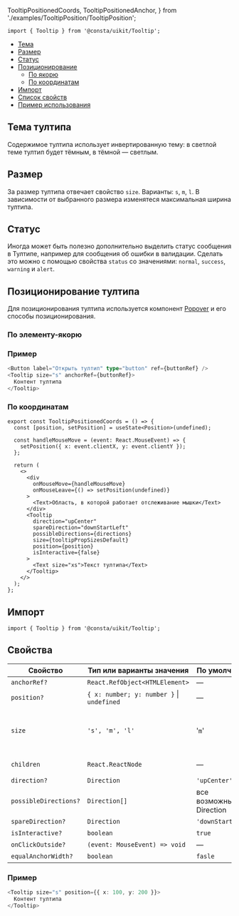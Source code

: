  TooltipPositionedCoords,
  TooltipPositionedAnchor,
} from './examples/TooltipPosition/TooltipPosition';

```tsx
import { Tooltip } from '@consta/uikit/Tooltip';
```

<MdxMenu>

- [Тема](#тема-тултипа)
- [Размер](#размер)
- [Статус](#статус)
- [Позиционирование](#позиционирование-тултипа)
  - [По якорю](#по-элементу-якорю)
  - [По координатам](#по-координатам)
- [Импорт](#импорт)
- [Список свойств](#свойства)
- [Пример использования](#примеры)

</MdxMenu>

## Тема тултипа

Содержимое тултипа использует инвертированную тему: в светлой теме тултип будет тёмным, в тёмной — светлым.

## Размер

За размер тултипа отвечает свойство `size`. Варианты: `s`, `m`, `l`. В зависимости от выбранного размера изменятеся максимальная ширина тултипа.

## Статус

Иногда может быть полезно дополнительно выделить статус сообщения в Тултипе, например для сообщения об ошибки в валидации. Сделать это можно с помощью свойства `status` со значениями: `normal`, `success`, `warning` и `alert`.

## Позиционирование тултипа

Для позиционирования тултипа используется компонент [Popover](##LIBS.LIB.STAND.TAB/lib:uikit/stand:components-popover-stable/tab:dev/hash:способы-позиционирования) и его способы позиционирования.

### По элементу-якорю

<TooltipPositionedAnchor />

### Пример

```ts
<Button label="Открыть тултип" type="button" ref={buttonRef} />
<Tooltip size="s" anchorRef={buttonRef}>
  Контент тултипа
</Tooltip>
```

### По координатам

<TooltipPositionedCoords />

```tsx
export const TooltipPositionedCoords = () => {
  const [position, setPosition] = useState<Position>(undefined);

  const handleMouseMove = (event: React.MouseEvent) => {
    setPosition({ x: event.clientX, y: event.clientY });
  };

  return (
    <>
      <div
        onMouseMove={handleMouseMove}
        onMouseLeave={() => setPosition(undefined)}
      >
        <Text>Область, в которой работает отслеживание мышки</Text>
      </div>
      <Tooltip
        direction="upCenter"
        spareDirection="downStartLeft"
        possibleDirections={directions}
        size={tooltipPropSizesDefault}
        position={position}
        isInteractive={false}
      >
        <Text size="xs">Текст тултипа</Text>
      </Tooltip>
    </>
  );
};
```

## Импорт

```tsx
import { Tooltip } from '@consta/uikit/Tooltip';
```

## Свойства

| Свойство              | Тип или варианты значения                     | По умолчанию            | Описание                                                                                                              |
| --------------------- | --------------------------------------------- | ----------------------- | --------------------------------------------------------------------------------------------------------------------- |
| `anchorRef?`          | `React.RefObject<HTMLElement>`                | —                       | см. [Popover](##LIBS.LIB.STAND.TAB/lib:uikit/stand:components-popover-stable/tab:dev)                                 |
| `position?`           | `{ x: number; y: number }` &#124; `undefined` | —                       | см. [Popover](##LIBS.LIB.STAND.TAB/lib:uikit/stand:components-popover-stable/tab:dev)                                 |
| `size`                | `'s', 'm', 'l'`                               | '`m`'                   | Размер, влияющий на максимальную ширину тултипа                                                                       |
| `children`            | `React.ReactNode`                             | —                       | Контент тултипа                                                                                                       |
| `direction?`          | `Direction`                                   | `'upCenter'`            | см. [Popover](##LIBS.LIB.STAND.TAB/lib:uikit/stand:components-popover-stable/tab:dev/hash:направление-разворачивания) |
| `possibleDirections?` | `Direction[]`                                 | все возможные Direction | см. [Popover](##LIBS.LIB.STAND.TAB/lib:uikit/stand:components-popover-stable/tab:dev/hash:направление-разворачивания) |
| `spareDirection?`     | `Direction`                                   | `'downStartLeft'`       | см. [Popover](##LIBS.LIB.STAND.TAB/lib:uikit/stand:components-popover-stable/tab:dev/hash:направление-разворачивания) |
| `isInteractive?`      | `boolean`                                     | `true`                  | см. [Popover](##LIBS.LIB.STAND.TAB/lib:uikit/stand:components-popover-stable/tab:dev)                                 |
| `onClickOutside?`     | `(event: MouseEvent) => void`                 | —                       | см. [Popover](##LIBS.LIB.STAND.TAB/lib:uikit/stand:components-popover-stable/tab:dev)                                 |
| `equalAnchorWidth?`   | `boolean`                                     | `fasle`                 | см. [Popover](##LIBS.LIB.STAND.TAB/lib:uikit/stand:components-popover-stable/tab:dev)                                 |

### Пример

```ts
<Tooltip size="s" position={{ x: 100, y: 200 }}>
  Контент тултипа
</Tooltip>
```
